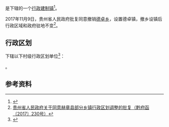 {{中国乡级行政区|52/05/27/212/000}}

'''{{PAGENAMEBASE}}'''是{{PRC admin/fullname|52/05/27/212/000|3}}下辖的一个[[行政建制镇|行政建制镇]]<ref>{{PRC admin/ref sgc|{{PRC admin/parent|52/05/27/212/000}}}}</ref>。

2017年11月9日，贵州省人民政府批复同意撤销[[德卓乡|德卓乡]]，设置德卓镇，撤乡设镇后行政区域和政府驻地不变<ref>[http://www.gzgov.gov.cn/xxgk/jbxxgk/fgwj/szfwj_8191/qfh_8194/201711/t20171117_1081774.html 贵州省人民政府关于同意赫章县部分乡镇行政区划调整的批复（黔府函〔2017〕230号）]{{Dead link|date=2019年6月 |bot=InternetArchiveBot |fix-attempted=yes }}</ref>。

== 行政区划 ==
{{PAGENAMEBASE}}下辖以下村级行政区划单位<ref>{{PRC admin/ref sgc|52/05/27/212/000}}</ref>：

{{PRC admin/children|52/05/27/212/000}}。

== 参考资料 ==
{{reflist}}

{{贵州行政区划小作品}}
{{PRC admin/navcat|52/05/27/212/000}}